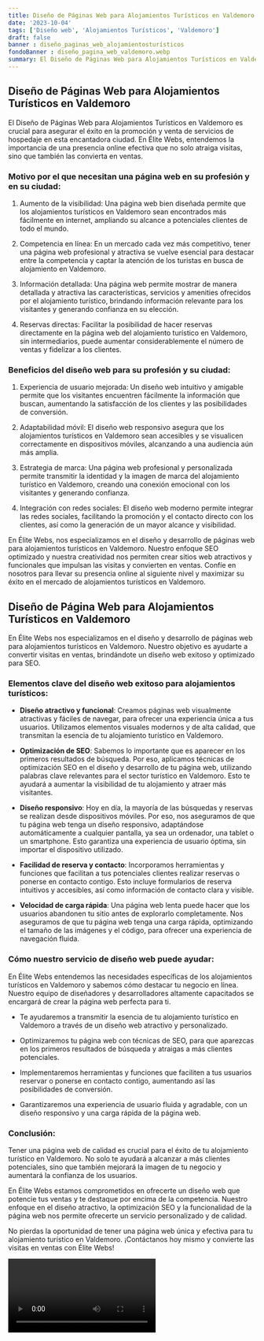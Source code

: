 ```yaml
---
title: Diseño de Páginas Web para Alojamientos Turísticos en Valdemoro
date: '2023-10-04'
tags: ['Diseño web', 'Alojamientos Turísticos', 'Valdemoro']
draft: false
banner : diseño_paginas_web_alojamientosturísticos
fondoBanner : diseño_pagina_web_valdemoro.webp
summary: El Diseño de Páginas Web para Alojamientos Turísticos en Valdemoro es crucial para asegurar el éxito en la promoción y venta de servicios de hospedaje en esta encantadora ciudad. En Élite Webs, entendemos la importancia de una presencia online efectiva que no solo atraiga visitas, sino que también las convierta en ventas.
---
```


## Diseño de Páginas Web para Alojamientos Turísticos en Valdemoro

El Diseño de Páginas Web para Alojamientos Turísticos en Valdemoro es crucial para asegurar el éxito en la promoción y venta de servicios de hospedaje en esta encantadora ciudad. En Élite Webs, entendemos la importancia de una presencia online efectiva que no solo atraiga visitas, sino que también las convierta en ventas.

### Motivo por el que necesitan una página web en su profesión y en su ciudad:

1. Aumento de la visibilidad: Una página web bien diseñada permite que los alojamientos turísticos en Valdemoro sean encontrados más fácilmente en internet, ampliando su alcance a potenciales clientes de todo el mundo.

2. Competencia en línea: En un mercado cada vez más competitivo, tener una página web profesional y atractiva se vuelve esencial para destacar entre la competencia y captar la atención de los turistas en busca de alojamiento en Valdemoro.

3. Información detallada: Una página web permite mostrar de manera detallada y atractiva las características, servicios y amenities ofrecidos por el alojamiento turístico, brindando información relevante para los visitantes y generando confianza en su elección.

4. Reservas directas: Facilitar la posibilidad de hacer reservas directamente en la página web del alojamiento turístico en Valdemoro, sin intermediarios, puede aumentar considerablemente el número de ventas y fidelizar a los clientes.

### Beneficios del diseño web para su profesión y su ciudad:

1. Experiencia de usuario mejorada: Un diseño web intuitivo y amigable permite que los visitantes encuentren fácilmente la información que buscan, aumentando la satisfacción de los clientes y las posibilidades de conversión.

2. Adaptabilidad móvil: El diseño web responsivo asegura que los alojamientos turísticos en Valdemoro sean accesibles y se visualicen correctamente en dispositivos móviles, alcanzando a una audiencia aún más amplia.

3. Estrategia de marca: Una página web profesional y personalizada permite transmitir la identidad y la imagen de marca del alojamiento turístico en Valdemoro, creando una conexión emocional con los visitantes y generando confianza.

4. Integración con redes sociales: El diseño web moderno permite integrar las redes sociales, facilitando la promoción y el contacto directo con los clientes, así como la generación de un mayor alcance y visibilidad.

En Élite Webs, nos especializamos en el diseño y desarrollo de páginas web para alojamientos turísticos en Valdemoro. Nuestro enfoque SEO optimizado y nuestra creatividad nos permiten crear sitios web atractivos y funcionales que impulsan las visitas y convierten en ventas. Confíe en nosotros para llevar su presencia online al siguiente nivel y maximizar su éxito en el mercado de alojamientos turísticos en Valdemoro.

<GifSeo />

<Cta />

## Diseño de Página Web para Alojamientos Turísticos en Valdemoro

En Élite Webs nos especializamos en el diseño y desarrollo de páginas web para alojamientos turísticos en Valdemoro. Nuestro objetivo es ayudarte a convertir visitas en ventas, brindándote un diseño web exitoso y optimizado para SEO. 

### Elementos clave del diseño web exitoso para alojamientos turísticos:

- **Diseño atractivo y funcional**: Creamos páginas web visualmente atractivas y fáciles de navegar, para ofrecer una experiencia única a tus usuarios. Utilizamos elementos visuales modernos y de alta calidad, que transmitan la esencia de tu alojamiento turístico en Valdemoro.

- **Optimización de SEO**: Sabemos lo importante que es aparecer en los primeros resultados de búsqueda. Por eso, aplicamos técnicas de optimización SEO en el diseño y desarrollo de tu página web, utilizando palabras clave relevantes para el sector turístico en Valdemoro. Esto te ayudará a aumentar la visibilidad de tu alojamiento y atraer más visitantes.

- **Diseño responsivo**: Hoy en día, la mayoría de las búsquedas y reservas se realizan desde dispositivos móviles. Por eso, nos aseguramos de que tu página web tenga un diseño responsivo, adaptándose automáticamente a cualquier pantalla, ya sea un ordenador, una tablet o un smartphone. Esto garantiza una experiencia de usuario óptima, sin importar el dispositivo utilizado.

- **Facilidad de reserva y contacto**: Incorporamos herramientas y funciones que facilitan a tus potenciales clientes realizar reservas o ponerse en contacto contigo. Esto incluye formularios de reserva intuitivos y accesibles, así como información de contacto clara y visible.

- **Velocidad de carga rápida**: Una página web lenta puede hacer que los usuarios abandonen tu sitio antes de explorarlo completamente. Nos aseguramos de que tu página web tenga una carga rápida, optimizando el tamaño de las imágenes y el código, para ofrecer una experiencia de navegación fluida.

### Cómo nuestro servicio de diseño web puede ayudar:

En Élite Webs entendemos las necesidades específicas de los alojamientos turísticos en Valdemoro y sabemos cómo destacar tu negocio en línea. Nuestro equipo de diseñadores y desarrolladores altamente capacitados se encargará de crear la página web perfecta para ti.

- Te ayudaremos a transmitir la esencia de tu alojamiento turístico en Valdemoro a través de un diseño web atractivo y personalizado.

- Optimizaremos tu página web con técnicas de SEO, para que aparezcas en los primeros resultados de búsqueda y atraigas a más clientes potenciales.

- Implementaremos herramientas y funciones que faciliten a tus usuarios reservar o ponerse en contacto contigo, aumentando así las posibilidades de conversión.

- Garantizaremos una experiencia de usuario fluida y agradable, con un diseño responsivo y una carga rápida de la página web.

### Conclusión:

Tener una página web de calidad es crucial para el éxito de tu alojamiento turístico en Valdemoro. No solo te ayudará a alcanzar a más clientes potenciales, sino que también mejorará la imagen de tu negocio y aumentará la confianza de los usuarios.

En Élite Webs estamos comprometidos en ofrecerte un diseño web que potencie tus ventas y te destaque por encima de la competencia. Nuestro enfoque en el diseño atractivo, la optimización SEO y la funcionalidad de la página web nos permite ofrecerte un servicio personalizado y de calidad.

No pierdas la oportunidad de tener una página web única y efectiva para tu alojamiento turístico en Valdemoro. ¡Contáctanos hoy mismo y convierte las visitas en ventas con Élite Webs!

<Video />

<CtaBot job='Alojamientos Turísticos' city='Valdemoro'/>

<Gmaps query='Valdemoro+españa+maps' />
